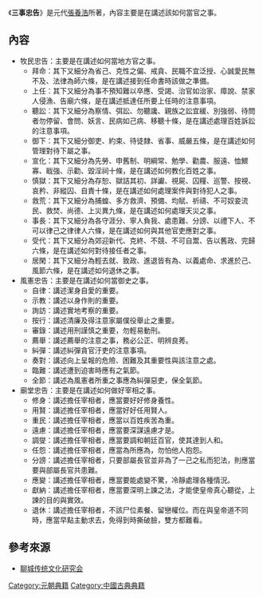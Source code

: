 《'''三事忠告'''》是元代[[張養浩|張養浩]]所著，內容主要是在講述該如何當官之事。

== 內容 ==
*牧民忠告：主要是在講述如何當地方官之事。
**拜命：其下又細分為省己、克性之偏、戒貪、民職不宜泛授、心誠愛民無不及、法律為師六條，是在講述接到任命書時該做之準備。
**上任：其下又細分為事不預知難以卒應、受謁、治官如治家、瘴說、禁家人侵漁、告廟六條，是在講述抵達任所要上任時的注意事項。
**聽訟：其下又細分為察情、弭訟、勿聽讒、親族之訟宜緩、別強弱、待問者勿停留、會問、妖言、民病如己病、移聽十條，是在講述處理百姓訴訟的注意事項。
**御下：其下又細分御吏、約束、待徒隸、省事、威嚴五條，是在講述如何管理對待下屬之事。
**宣化：其下又細分為先勞、申舊制、明綱常、勉學、勸農、服遠、恤鰥寡、戢強、示勸、毀淫祠十條，是在講述如何教化百姓之事。
**慎獄：其下又細分為存恕、獄詰其初、詳讞、視屍、囚糧、巡警、按視、哀矜、非縱囚、自責十條，是在講述如何處理案件與對待犯人之事。
**救荒：其下又細分為捕蝗、多方救濟、預備、均賦、祈禱、不可奴妾流民、救焚、尚德、上災異九條，是在講述如何處理天災之事。
**事長：其下又細分為各守涯分、寧人負我、處患難、分謗、以禮下人、不可以律己之律律人六條，是在講述如何與其他官吏應對之事。
**受代：其下又細分為郊迎新代、克終、不競、不可自鬻、告以舊政、完歸六條，是在講述如何對待接任者之事。
**居閑：其下又細分為輕去就、致政、進退皆有為、以義處命、求進於己、風節六條，是在講述如何退休之事。
*風憲忠告：主要是在講述如何當御史之事。
**自律：講述潔身自愛的重要。
**示教：講述以身作則的重要。
**詢訪：講述實地考察的重要。
**按行：講述清廉及得注意家屬僕役舉止之重要。
**審錄：講述用刑謹慎之重要，勿輕易動刑。
**薦舉：講述薦舉的注意之事，務必公正、明辨良莠。
**糾彈：講述糾彈貪官汙吏的注意事項。
**奏對：講述向上呈報的危險、困難及其重要性與該注意之處。
**臨難：講述遭到迫害時應有之氣節。
**全節：講述為風憲者所重之事應為糾彈惡吏，保全氣節。
*廟堂忠告：主要是在講述如何做好宰相之事。
**修身：講述擔任宰相者，應當要好好修身養性。
**用賢：講述擔任宰相者，應當好好任用賢人。
**重民：講述擔任宰相者，應當以百姓疾苦為重。
**遠慮：講述擔任宰相者，應當要深謀遠慮才是。
**調燮：講述擔任宰相者，應當要調和朝廷百官，使其達到人和。
**任怨：講述擔任宰相者，應當為所應為，勿怕他人抱怨。
**分謗：講述擔任宰相者，只要部屬長官並非為了一己之私而犯法，則應當要與部屬長官共患難。
**應變：講述擔任宰相者，應當要能處變不驚，冷靜處理各種情況。
**獻納：講述擔任宰相者，應當要深明上諫之法，才能使皇帝真心聽從，上諫的目的與實效。
**退休：講述擔任宰相者，不該尸位素餐、留戀權位。而在與皇帝道不同時，應當早點主動求去，免得到時撕破臉，雙方都難看。
== 參考來源 ==
* [http://whbl.lcxw.cn/show.asp?id=226 聊城传统文化研究会]{{Wayback|url=http://whbl.lcxw.cn/show.asp?id=226 |date=20120109035635 }}

[[Category:元朝典籍|Category:元朝典籍]]
[[Category:中國古典典籍|Category:中國古典典籍]]